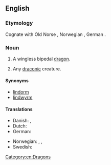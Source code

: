 ==English==
{{wikipedia}}

===Etymology===
Cognate with Old Norse {{m|non|linnormr||constrictor snake}}, Norwegian {{m|no|lindorm||serpent}}, German {{m|de|Lindwurm||dragon}}.

===Noun===
{{en-noun}}

# {{lb|en|fantasy}} A wingless bipedal [[dragon]].
# {{lb|en|fantasy}} Any [[draconic]] creature.

====Synonyms====
* [[lindorm]]
* [[lindwyrm]]

====Translations====
{{trans-top|a wingless bipedal dragon}}
* Danish: {{t|da|lindorm}}, {{t|da|søslange}}
* Dutch: {{t+|nl|lintworm}}
* German: {{t+|de|Lindwurm|m}}
{{trans-mid}}
* Norwegian: {{t|no|linnorm}}, {{t|no|lindorm}}, {{t|no|sjøslanger}}
* Swedish: {{t+|sv|lindorm}}
{{trans-bottom}}

{{trans-top|any draconic creature}}
{{trans-mid}}
{{trans-bottom}}

[[Category:en:Dragons]]